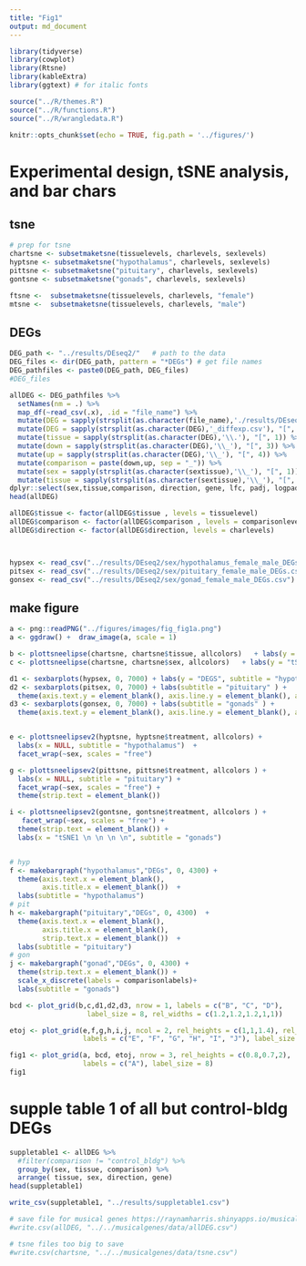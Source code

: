 ```yaml
---
title: "Fig1"
output: md_document
---
```


```r
library(tidyverse)
library(cowplot)
library(Rtsne)
library(kableExtra) 
library(ggtext) # for italic fonts

source("../R/themes.R")
source("../R/functions.R")
source("../R/wrangledata.R")

knitr::opts_chunk$set(echo = TRUE, fig.path = '../figures/')
```

#  Experimental design, tSNE analysis, and bar chars


## tsne

```r

# prep for tsne
chartsne <- subsetmaketsne(tissuelevels, charlevels, sexlevels)
hyptsne <- subsetmaketsne("hypothalamus", charlevels, sexlevels)
pittsne <- subsetmaketsne("pituitary", charlevels, sexlevels)
gontsne <- subsetmaketsne("gonads", charlevels, sexlevels)

ftsne <-  subsetmaketsne(tissuelevels, charlevels, "female")
mtsne <-  subsetmaketsne(tissuelevels, charlevels, "male")
```

## DEGs

```r
DEG_path <- "../results/DEseq2/"   # path to the data
DEG_files <- dir(DEG_path, pattern = "*DEGs") # get file names
DEG_pathfiles <- paste0(DEG_path, DEG_files)
#DEG_files

allDEG <- DEG_pathfiles %>%
  setNames(nm = .) %>% 
  map_df(~read_csv(.x), .id = "file_name") %>% 
  mutate(DEG = sapply(strsplit(as.character(file_name),'./results/DEseq2/'), "[", 2))  %>% 
  mutate(DEG = sapply(strsplit(as.character(DEG),'_diffexp.csv'), "[", 1))  %>% 
  mutate(tissue = sapply(strsplit(as.character(DEG),'\\.'), "[", 1)) %>%
  mutate(down = sapply(strsplit(as.character(DEG),'\\_'), "[", 3)) %>%
  mutate(up = sapply(strsplit(as.character(DEG),'\\_'), "[", 4)) %>%
  mutate(comparison = paste(down,up, sep = "_")) %>%
  mutate(sex = sapply(strsplit(as.character(sextissue),'\\_'), "[", 1)) %>%
  mutate(tissue = sapply(strsplit(as.character(sextissue),'\\_'), "[", 2)) %>%
dplyr::select(sex,tissue,comparison, direction, gene, lfc, padj, logpadj) 
head(allDEG)

allDEG$tissue <- factor(allDEG$tissue , levels = tissuelevel)
allDEG$comparison <- factor(allDEG$comparison , levels = comparisonlevels)
allDEG$direction <- factor(allDEG$direction, levels = charlevels)



hypsex <- read_csv("../results/DEseq2/sex/hypothalamus_female_male_DEGs.csv")
pitsex <- read_csv("../results/DEseq2/sex/pituitary_female_male_DEGs.csv")
gonsex <- read_csv("../results/DEseq2/sex/gonad_female_male_DEGs.csv")

```

## make figure

```r

a <- png::readPNG("../figures/images/fig_fig1a.png")
a <- ggdraw() +  draw_image(a, scale = 1)

b <- plottsneelipse(chartsne, chartsne$tissue, allcolors)   + labs(y = "tSNE 2 ", subtitle = " ")  
c <- plottsneelipse(chartsne, chartsne$sex, allcolors)   + labs(y = "tSNE 2 ", subtitle = " ")    

d1 <- sexbarplots(hypsex, 0, 7000) + labs(y = "DEGS", subtitle = "hypothalamus" )
d2 <- sexbarplots(pitsex, 0, 7000) + labs(subtitle = "pituitary" ) + 
  theme(axis.text.y = element_blank(), axis.line.y = element_blank(), axis.ticks = element_blank())
d3 <- sexbarplots(gonsex, 0, 7000) + labs(subtitle = "gonads" ) +
  theme(axis.text.y = element_blank(), axis.line.y = element_blank(), axis.ticks = element_blank())


e <- plottsneelipsev2(hyptsne, hyptsne$treatment, allcolors) + 
  labs(x = NULL, subtitle = "hypothalamus")  + 
  facet_wrap(~sex, scales = "free")

g <- plottsneelipsev2(pittsne, pittsne$treatment, allcolors ) + 
  labs(x = NULL, subtitle = "pituitary") + 
  facet_wrap(~sex, scales = "free") +
  theme(strip.text = element_blank())

i <- plottsneelipsev2(gontsne, gontsne$treatment, allcolors ) + 
   facet_wrap(~sex, scales = "free") +
  theme(strip.text = element_blank()) +
  labs(x = "tSNE1 \n \n \n \n", subtitle = "gonads")


# hyp
f <- makebargraph("hypothalamus","DEGs", 0, 4300) + 
  theme(axis.text.x = element_blank(), 
        axis.title.x = element_blank())  +
  labs(subtitle = "hypothalamus")
# pit
h <- makebargraph("pituitary","DEGs", 0, 4300)  +  
  theme(axis.text.x = element_blank(), 
        axis.title.x = element_blank(), 
        strip.text.x = element_blank())  +
  labs(subtitle = "pituitary")
# gon
j <- makebargraph("gonad","DEGs", 0, 4300) +  
  theme(strip.text.x = element_blank()) +
  scale_x_discrete(labels = comparisonlabels)+
  labs(subtitle = "gonads")

bcd <- plot_grid(b,c,d1,d2,d3, nrow = 1, labels = c("B", "C", "D"), 
                   label_size = 8, rel_widths = c(1.2,1.2,1.2,1,1))

etoj <- plot_grid(e,f,g,h,i,j, ncol = 2, rel_heights = c(1,1,1.4), rel_widths = c(2.4,3.2),
                  labels = c("E", "F", "G", "H", "I", "J"), label_size = 8)

fig1 <- plot_grid(a, bcd, etoj, nrow = 3, rel_heights = c(0.8,0.7,2),
                  labels = c("A"), label_size = 8)
fig1
```

# supple table 1 of all but control-bldg DEGs

```r
suppletable1 <- allDEG %>%
  #filter(comparison != "control_bldg") %>%
  group_by(sex, tissue, comparison) %>%
  arrange( tissue, sex, direction, gene)
head(suppletable1)

write_csv(suppletable1, "../results/suppletable1.csv")

# save file for musical genes https://raynamharris.shinyapps.io/musicalgenes/
#write.csv(allDEG, "../../musicalgenes/data/allDEG.csv")

# tsne files too big to save
#write.csv(chartsne, "../../musicalgenes/data/tsne.csv")
```




